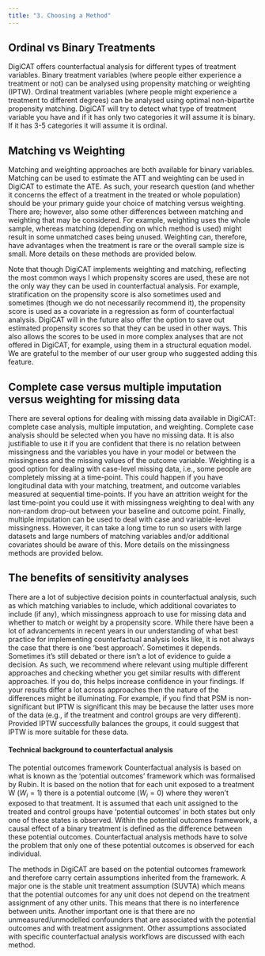 ---
title: "3. Choosing a Method"
---

## Ordinal vs Binary Treatments  

DigiCAT offers counterfactual analysis for different types of treatment variables. Binary treatment variables (where people either experience a treatment or not) can be analysed using propensity matching or weighting (IPTW). Ordinal treatment variables (where people might experience a treatment to different degrees) can be analysed using optimal non-bipartite propensity matching. DigiCAT will try to detect what type of treatment variable you have and if it has only two categories it will assume it is binary. If it has 3-5 categories it will assume it is ordinal.  

## Matching vs Weighting  

Matching and weighting approaches are both available for binary variables. Matching can be used to estimate the ATT and weighting can be used in DigiCAT to estimate the ATE. As such, your research question (and whether it concerns the effect of a treatment in the treated or whole population) should be your primary guide your choice of matching versus weighting. There are; however, also some other differences between matching and weighting that may be considered. For example, weighting uses the whole sample, whereas matching (depending on which method is used) might result in some unmatched cases being unused. Weighting can, therefore, have advantages when the treatment is rare or the overall sample size is small. More details on these methods are provided below.  

Note that though DigiCAT implements weighting and matching, reflecting the most common ways I which propensity scores are used, these are not the only way they can be used in counterfactual analysis.  For example, stratification on the propensity score is also sometimes used and sometimes (though we do not necessarily recommend it), the propensity score is used as a covariate in a regression as form of counterfactual analysis. DigiCAT will in the future also offer the option to save out estimated propensity scores so that they can be used in other ways. This also allows the scores to be used in more complex analyses that are not offered in DigiCAT, for example, using them in a structural equation model. We are grateful to the member of our user group who suggested adding this feature. 

## Complete case versus multiple imputation versus weighting for missing data  

There are several options for dealing with missing data available in DigiCAT: complete case analysis, multiple imputation, and weighting. Complete case analysis should be selected when you have no missing data. It is also justifiable to use it if you are confident that there is no relation between missingness and the variables you have in your model or between the missingness and the missing values of the outcome variable. Weighting is a good option for dealing with case-level missing data, i.e., some people are completely missing at a time-point. This could happen if you have longitudinal data with your matching, treatment, and outcome variables measured at sequential time-points. If you have an attrition weight for the last time-point you could use it with missingness weighting to deal with any non-random drop-out between your baseline and outcome point. Finally, multiple imputation can be used to deal with case and variable-level missingness. However, it can take a long time to run so users with large datasets and large numbers of matching variables and/or additional covariates should be aware of this. More details on the missingness methods are provided below.


## The benefits of sensitivity analyses   

There are a lot of subjective decision points in counterfactual analysis, such as which matching variables to include, which additional covariates to include (if any), which missingness approach to use for missing data and whether to match or weight by a propensity score.  While there have been a lot of advancements in recent years in our understanding of what best practice for implementing counterfactual analysis looks like, it is not always the case that there is one 'best approach'. Sometimes it depends. Sometimes it's still debated or there isn't a lot of evidence to guide a decision. As such, we recommend where relevant using multiple different approaches and checking whether you get similar results with different approaches. If you do, this helps increase confidence in your findings. If your results differ a lot across approaches then the nature of the differences might be illuminating. For example, if you find that PSM is non-significant but IPTW is significant this may be because the latter uses more of the data (e.g., if the treatment and control groups are very different). Provided IPTW successfully balances the groups, it could suggest that IPTW is more suitable for these data.  


::: {.callout-note collapse="true"}
#### Technical background to counterfactual analysis

The potential outcomes framework Counterfactual analysis is based on what is known as the 'potential outcomes' framework which was formalised by Rubin. It is based on the notion that for each unit exposed to a treatment W $(W_i = 1)$ there is a potential outcome $(W_i = 0)$ where they weren't exposed to that treatment. It is assumed that each unit assigned to the treated and control groups have 'potential outcomes' in both states but only one of these states is observed. Within the potential outcomes framework, a causal effect of a binary treatment is defined as the difference between these potential outcomes. Counterfactual analysis methods have to solve the problem that only one of these potential outcomes is observed for each individual.  

The methods in DigiCAT are based on the potential outcomes framework and therefore carry certain assumptions inherited from the framework. A major one is the stable unit treatment assumption (SUVTA) which means that the potential outcomes for any unit does not depend on the treatment assignment of any other units. This means that there is no interference between units. Another important one is that there are no unmeasured/unmodelled confounders that are associated with the potential outcomes and with treatment assignment. Other assumptions associated with specific counterfactual analysis workflows are discussed with each method. 

:::
